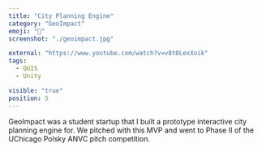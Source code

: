 ```yaml
---
title: "City Planning Engine"
category: "GeoImpact"
emoji: "🦄"
screenshot: "./geoimpact.jpg"

external: "https://www.youtube.com/watch?v=v8t0LexXoik"
tags:
  - QGIS
  - Unity

visible: "true"
position: 5
---
```


GeoImpact was a student startup that I built a prototype interactive city planning engine for. We pitched with this MVP and went to Phase II of the UChicago Polsky ANVC pitch competition.
